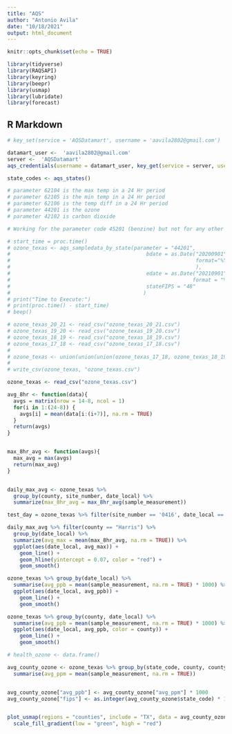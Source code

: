 ```yaml
---
title: "AQS"
author: "Antonio Avila"
date: "10/18/2021"
output: html_document
---
```


```r
knitr::opts_chunk$set(echo = TRUE)

library(tidyverse)
library(RAQSAPI)
library(keyring)
library(beepr)
library(usmap)
library(lubridate)
library(forecast)
```

## R Markdown

```r
# key_set(service = 'AQSDatamart', username = 'aavila2802@gmail.com')

datamart_user <-  'aavila2802@gmail.com'
server <-  'AQSDatamart'
aqs_credentials(username = datamart_user, key_get(service = server, username = datamart_user))
```

```r

state_codes <- aqs_states()

```


```r

# parameter 62104 is the max temp in a 24 Hr period
# parameter 62105 is the min temp in a 24 Hr period
# parameter 62106 is the temp diff in a 24 Hr period
# parameter 44201 is the ozone 
# parameter 42102 is carbon dioxide

# Working for the parameter code 45201 (benzine) but not for any other codes from the list above

# start_time = proc.time()
# ozone_texas <- aqs_sampledata_by_state(parameter = "44201",
#                                            bdate = as.Date("20200901",
#                                                            format="%Y%m%d"
#                                                            ),
#                                            edate = as.Date("20210901",
#                                                           format = "%Y%m%d"),
#                                            stateFIPS = "48"
#                                           )
# print("Time to Execute:")
# print(proc.time() - start_time)
# beep()

```



```r

# ozone_texas_20_21 <- read_csv("ozone_texas_20_21.csv")
# ozone_texas_19_20 <- read_csv("ozone_texas_19_20.csv")
# ozone_texas_18_19 <- read_csv("ozone_texas_18_19.csv")
# ozone_texas_17_18 <- read_csv("ozone_texas_17_18.csv")
# 
# ozone_texas <- union(union(union(ozone_texas_17_18, ozone_texas_18_19), ozone_texas_19_20), ozone_texas_20_21)
# 
# write_csv(ozone_texas, "ozone_texas.csv")

ozone_texas <- read_csv("ozone_texas.csv")
```


```r
avg_8hr <- function(data){
  avgs = matrix(nrow = 14-8, ncol = 1)
  for(i in 1:(24-8)) { 
    avgs[i] = mean(data[i:(i+7)], na.rm = TRUE)
  }
  return(avgs)
}


max_8hr_avg <- function(avgs){
  max_avg = max(avgs)
  return(max_avg)
}


daily_max_avg <- ozone_texas %>% 
  group_by(county, site_number, date_local) %>% 
  summarize(max_8hr_avg = max_8hr_avg(sample_measurement))


```

```r

test_day = ozone_texas %>% filter(site_number == '0416', date_local == '2019-04-29')

```



```r

daily_max_avg %>% filter(county == "Harris") %>%
  group_by(date_local) %>% 
  summarize(avg_max = mean(max_8hr_avg, na.rm = TRUE)) %>% 
  ggplot(aes(date_local, avg_max)) + 
    geom_line() + 
    geom_hline(yintercept = 0.07, color = "red") +
    geom_smooth()


```



```r
ozone_texas %>% group_by(date_local) %>% 
  summarise(avg_ppb = mean(sample_measurement, na.rm = TRUE) * 1000) %>% 
  ggplot(aes(date_local, avg_ppb)) +
    geom_line() +
    geom_smooth()
```


```r
ozone_texas %>% group_by(county, date_local) %>% 
  summarise(avg_ppb = mean(sample_measurement, na.rm = TRUE) * 1000) %>% 
  ggplot(aes(date_local, avg_ppb, color = county)) +
    geom_line() +
    geom_smooth()
```


```r

# health_ozone <- data.frame()

avg_county_ozone <- ozone_texas %>% group_by(state_code, county, county_code, site_number) %>% 
  summarise(avg_ppm = mean(sample_measurement, na.rm = TRUE))


avg_county_ozone["avg_ppb"] <- avg_county_ozone["avg_ppm"] * 1000
avg_county_ozone["fips"] <- as.integer(avg_county_ozone$state_code) * 1000 + as.integer(avg_county_ozone$county_code)


plot_usmap(regions = "counties", include = "TX", data = avg_county_ozone, values = "avg_ppb") +
  scale_fill_gradient(low = "green", high = "red")

  
```




























